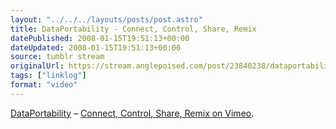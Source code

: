 ```yaml
---
layout: "../../../layouts/posts/post.astro"
title: DataPortability - Connect, Control, Share, Remix
datePublished: 2008-01-15T19:51:13+00:00
dateUpdated: 2008-01-15T19:51:13+00:00
source: tumblr stream
originalUrl: https://stream.anglepoised.com/post/23840238/dataportability-connect-control-share-remix
tags: ["linklog"]
format: "video"
---
```



<Vimeo id="https://vimeo.com/610179" />

[DataPortability][1] &#8211; [Connect, Control, Share, Remix on Vimeo][2].

[1]: http://dataportability.org/
[2]: https://vimeo.com/610179
